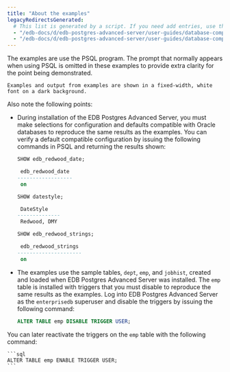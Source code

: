 ```yaml
---
title: "About the examples"
legacyRedirectsGenerated:
  # This list is generated by a script. If you need add entries, use the `legacyRedirects` key.
  - "/edb-docs/d/edb-postgres-advanced-server/user-guides/database-compatibility-for-oracle-developers-guide/9.6/Database_Compatibility_for_Oracle_Developers_Guide_v9.6.1.007.html"
  - "/edb-docs/d/edb-postgres-advanced-server/user-guides/database-compatibility-for-oracle-developers-guide/9.5/Database_Compatibility_for_Oracle_Developers_Guide.1.007.html"
---
```


<div id="about_the_examples_used_in_this_guide" class="registered_link"></div>

The examples are use the PSQL program. The prompt that normally appears when using PSQL is omitted in these examples to provide extra clarity for the point being demonstrated.

```text
Examples and output from examples are shown in a fixed-width, white font on a dark background.
```

Also note the following points:

-   During installation of the EDB Postgres Advanced Server, you must make selections for configuration and defaults compatible with Oracle databases to reproduce the same results as the examples. You can verify a default compatible configuration by issuing the following commands in PSQL and returning the results shown:

    ```sql
    SHOW edb_redwood_date;

     edb_redwood_date
    ------------------
     on

    SHOW datestyle;

     DateStyle
    --------------
     Redwood, DMY

    SHOW edb_redwood_strings;

     edb_redwood_strings
    ---------------------
     on
    ```

-   The examples use the sample tables, `dept`, `emp`, and `jobhist`, created and loaded when EDB Postgres Advanced Server was installed. The `emp` table is installed with triggers that you must disable to reproduce the same results as the examples. Log into EDB Postgres Advanced Server as the `enterprisedb` superuser and disable the triggers by issuing the following command:

    ```sql
    ALTER TABLE emp DISABLE TRIGGER USER;
    ```

You can later reactivate the triggers on the `emp` table with the following command:

    ```sql
    ALTER TABLE emp ENABLE TRIGGER USER;
    ```
